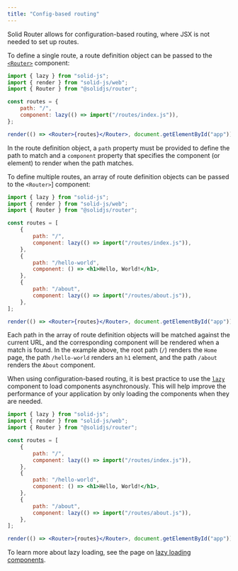 ```yaml
---
title: "Config-based routing"
---
```


Solid Router allows for configuration-based routing, where JSX is not needed to set up routes.

To define a single route, a route definition object can be passed to the [`<Router>`](/solid-router/reference/components/router) component:

```jsx
import { lazy } from "solid-js";
import { render } from "solid-js/web";
import { Router } from "@solidjs/router";

const routes = {
	path: "/",
	component: lazy(() => import("/routes/index.js")),
};

render(() => <Router>{routes}</Router>, document.getElementById("app"));
```

In the route definition object, a `path` property must be provided to define the path to match and a `component` property that specifies the component (or element) to render when the path matches.

To define multiple routes, an array of route definition objects can be passed to the `<Router>`] component:

```jsx
import { lazy } from "solid-js";
import { render } from "solid-js/web";
import { Router } from "@solidjs/router";

const routes = [
	{
		path: "/",
		component: lazy(() => import("/routes/index.js")),
	},
	{
		path: "/hello-world",
		component: () => <h1>Hello, World!</h1>,
	},
	{
		path: "/about",
		component: lazy(() => import("/routes/about.js")),
	},
];

render(() => <Router>{routes}</Router>, document.getElementById("app"));
```

Each path in the array of route definition objects will be matched against the current URL, and the corresponding component will be rendered when a match is found.
In the example above, the root path (`/`) renders the `Home` page, the path `/hello-world` renders an `h1` element, and the path `/about` renders the `About` component.

<Callout title="Lazy Loading">

When using configuration-based routing, it is best practice to use the [`lazy`](/reference/component-apis/lazy) component to load components asynchronously.
This will help improve the performance of your application by only loading the components when they are needed.

```jsx
import { lazy } from "solid-js";
import { render } from "solid-js/web";
import { Router } from "@solidjs/router";

const routes = [
	{
		path: "/",
		component: lazy(() => import("/routes/index.js")),
	},
	{
		path: "/hello-world",
		component: () => <h1>Hello, World!</h1>,
	},
	{
		path: "/about",
		component: lazy(() => import("/routes/about.js")),
	},
];

render(() => <Router>{routes}</Router>, document.getElementById("app"));
```

To learn more about lazy loading, see the page on [lazy loading components](/solid-router/advanced-concepts/lazy-loading).

</Callout>

